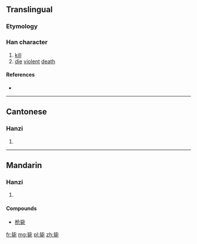 {{also|斃}}
==Translingual==

===Etymology===
{{Han simp|斃|f=敝|t=比}}

===Han character===
{{Han char|rn=81|rad=比|as=06|sn=10|four=|canj=心心一弓心 (PPMNP)|ids=⿱[[比]][[死]]}}

# [[kill]]
# [[die]] [[violent]] [[death]]

====References====
* {{Han ref|kx=0591.101|hdz=21418.050|uh=6BD9|ud=27609}}

----

==Cantonese==

===Hanzi===
{{yue-hanzi|jyut=bai6|y=bai6|tra=斃}}

# {{defn|lang=yue|sort=比06}}

----

==Mandarin==

===Hanzi===
{{cmn-hanzi|tra=斃|pin=[[bì]] ([[bi4]])|wg=pi<sup>4</sup>}}

# {{defn|lang=cmn|sort=比06}}

====Compounds====
* [[枪毙]]

[[fr:毙]]
[[mg:毙]]
[[pl:毙]]
[[zh:毙]]